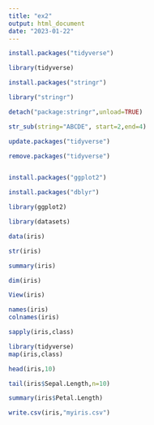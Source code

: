 ---
title: "ex2"
output: html_document
date: "2023-01-22"
---

```{r }
install.packages("tidyverse")
```
```{r }
library(tidyverse)
```
```{r }
install.packages("stringr")
```
```{r}
library("stringr")
```


```{r}
detach("package:stringr",unload=TRUE)
```
```{r}
str_sub(string="ABCDE", start=2,end=4)
```
```{r}
update.packages("tidyverse")
```
```{r}
remove.packages("tidyverse")
```
```{r}

```

```{r}
install.packages("ggplot2")
```
```{r}
install.packages("dblyr")
```
```{r}
library(ggplot2)
```

```{r}
library(datasets)

data(iris)
```
```{r}
str(iris)
```
```{r}
summary(iris)
```
```{r}
dim(iris)
```

```{r}
View(iris)
```
```{r}
names(iris)
colnames(iris)
```
```{r}
sapply(iris,class)
```
```{r}
library(tidyverse)
map(iris,class)
```
```{r}
head(iris,10)
```
```{r}
tail(iris$Sepal.Length,n=10)
```
```{r}
summary(iris$Petal.Length)
```
```{r}
write.csv(iris,"myiris.csv")
```




